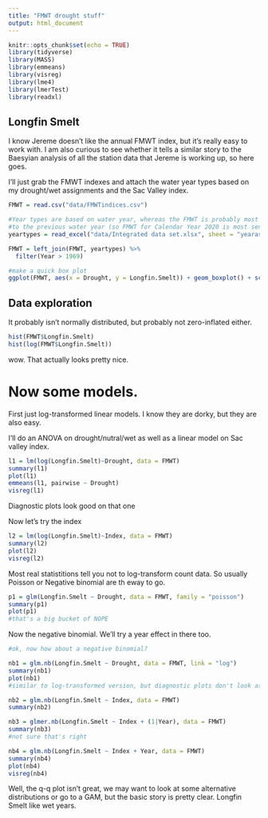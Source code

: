 ```yaml
---
title: "FMWT drought stuff"
output: html_document
---
```


```r
knitr::opts_chunk$set(echo = TRUE)
library(tidyverse)
library(MASS)
library(emmeans)
library(visreg)
library(lme4)
library(lmerTest)
library(readxl)
```

## Longfin Smelt

I know Jereme doesn't like the annual FMWT index, but it's really easy to work with. I am also curious to see whether it tells a similar story to the Baesyian analysis of all the station data that Jereme is working up, so here goes.

I'll just grab the FMWT indexes and attach the water year types based on my drought/wet assignments and the Sac Valley index. 

```r
FMWT = read.csv("data/FMWTindices.csv")

#Year types are based on water year, whereas the FMWT is probably most senstative
#to the previous water year (so FMWT for Calendar Year 2020 is most sensative to water year 2020)
yeartypes = read_excel("data/Integrated data set.xlsx", sheet = "yearassignments")

FMWT = left_join(FMWT, yeartypes) %>%
  filter(Year > 1969)

#make a quick box plot
ggplot(FMWT, aes(x = Drought, y = Longfin.Smelt)) + geom_boxplot() + scale_y_log10()
```

## Data exploration

It probably isn't normally distributed, but probably not zero-inflated either.

```r
hist(FMWT$Longfin.Smelt)
hist(log(FMWT$Longfin.Smelt))
```

wow. That actually looks pretty nice.


# Now some models. 

First just log-transformed linear models. I know they are dorky, but they are also easy.

I'll do an ANOVA on drought/nutral/wet as well as a linear model on Sac valley index.

```r
l1 = lm(log(Longfin.Smelt)~Drought, data = FMWT)
summary(l1)
plot(l1)
emmeans(l1, pairwise ~ Drought)
visreg(l1)
```

Diagnostic plots look good on that one

Now let's try the index
```r
l2 = lm(log(Longfin.Smelt)~Index, data = FMWT)
summary(l2)
plot(l2)
visreg(l2)
```


Most real statistitions tell you not to log-transform count data. So usually Poisson or Negative binomial are th eway to go. 

```r
p1 = glm(Longfin.Smelt ~ Drought, data = FMWT, family = "poisson")
summary(p1)
plot(p1)
#that's a big bucket of NOPE
```


Now the negative binomial. We'll try a year effect in there too. 

```r
#ok, now how about a negative binomial?

nb1 = glm.nb(Longfin.Smelt ~ Drought, data = FMWT, link = "log")
summary(nb1)
plot(nb1)
#similar to log-transformed version, but diagnostic plots don't look as good.

nb2 = glm.nb(Longfin.Smelt ~ Index, data = FMWT)
summary(nb2)

nb3 = glmer.nb(Longfin.Smelt ~ Index + (1|Year), data = FMWT)
summary(nb3)
#not sure that's right

nb4 = glm.nb(Longfin.Smelt ~ Index + Year, data = FMWT)
summary(nb4)
plot(nb4)
visreg(nb4)

```

Well, the q-q plot isn't great, we may want to look at some alternative distributions or go to a GAM, but the basic story is pretty clear. Longfin Smelt like wet years. 